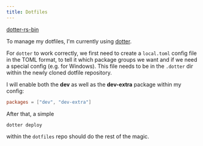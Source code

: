 ```yaml
---
title: Dotfiles
---
```



<Card title="Required" icon="puzzle">

[dotter-rs-bin](https://aur.archlinux.org/packages/dotter-rs-bin)

</Card>

To manage my dotfiles, I'm currently using [dotter](https://github.com/SuperCuber/dotter).

For `dotter` to work correctly, we first need to create a `local.toml` config file
in the TOML format, to tell it which package groups we want and if we need a special config
(e.g. for Windows).
This file needs to be in the `.dotter` dir within the newly cloned dotfile repository.

I will enable both the **dev** as well as the **dev-extra** package within my config:

```toml title=~/dotfiles/.dotter/local.toml showLineNumbers
packages = ["dev", "dev-extra"]
```

After that, a simple

```sh
dotter deploy
```

within the `dotfiles` repo should do the rest of the magic.

